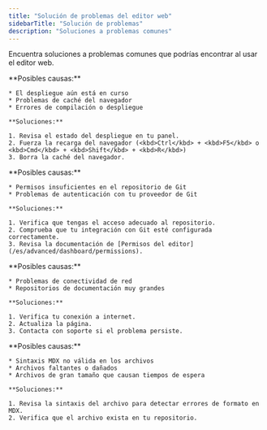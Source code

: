 ```yaml
---
title: "Solución de problemas del editor web"
sidebarTitle: "Solución de problemas"
description: "Soluciones a problemas comunes"
---
```


Encuentra soluciones a problemas comunes que podrías encontrar al usar el editor web.

<AccordionGroup>
  <Accordion title="Los cambios no aparecen después de publicar">
    **Posibles causas:**

    * El despliegue aún está en curso
    * Problemas de caché del navegador
    * Errores de compilación o despliegue

    **Soluciones:**

    1. Revisa el estado del despliegue en tu panel.
    2. Fuerza la recarga del navegador (<kbd>Ctrl</kbd> + <kbd>F5</kbd> o <kbd>Cmd</kbd> + <kbd>Shift</kbd> + <kbd>R</kbd>)
    3. Borra la caché del navegador.
  </Accordion>

  <Accordion title="Errores de permisos al publicar">
    **Posibles causas:**

    * Permisos insuficientes en el repositorio de Git
    * Problemas de autenticación con tu proveedor de Git

    **Soluciones:**

    1. Verifica que tengas el acceso adecuado al repositorio.
    2. Comprueba que tu integración con Git esté configurada correctamente.
    3. Revisa la documentación de [Permisos del editor](/es/advanced/dashboard/permissions).
  </Accordion>

  <Accordion title="Problemas al cargar el editor">
    **Posibles causas:**

    * Problemas de conectividad de red
    * Repositorios de documentación muy grandes

    **Soluciones:**

    1. Verifica tu conexión a internet.
    2. Actualiza la página.
    3. Contacta con soporte si el problema persiste.
  </Accordion>

  <Accordion title="Archivos que no cargan o muestran errores">
    **Posibles causas:**

    * Sintaxis MDX no válida en los archivos
    * Archivos faltantes o dañados
    * Archivos de gran tamaño que causan tiempos de espera

    **Soluciones:**

    1. Revisa la sintaxis del archivo para detectar errores de formato en MDX.
    2. Verifica que el archivo exista en tu repositorio.
  </Accordion>
</AccordionGroup>